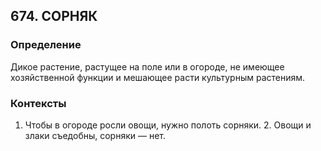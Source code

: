 ## 674. СОРНЯК
### Определение
Дикое растение, растущее на поле или в огороде, не имеющее хозяйственной функции и мешающее расти культурным растениям.

### Контексты
1. Чтобы в огороде росли овощи, нужно полоть сорняки. 2. Овощи и злаки съедобны, сорняки — нет.

